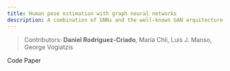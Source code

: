 ```yaml
---
title: Human pose estimation with graph neural networks
description: A combination of GNNs and the well-known GAN arquitecture called SPADE for traffic image generation.
---
```



> Contributors: **Daniel Rodriguez-Criado**, Maria Chli, Luis J. Manso, George Vogiatzis

<PrimaryButton reference="https://github.com/gnns4hri/sonata" target={true}>
	Code
</PrimaryButton>
<PrimaryButton reference="https://arxiv.org/abs/2009.05345" target={true}>
	Paper
</PrimaryButton>
